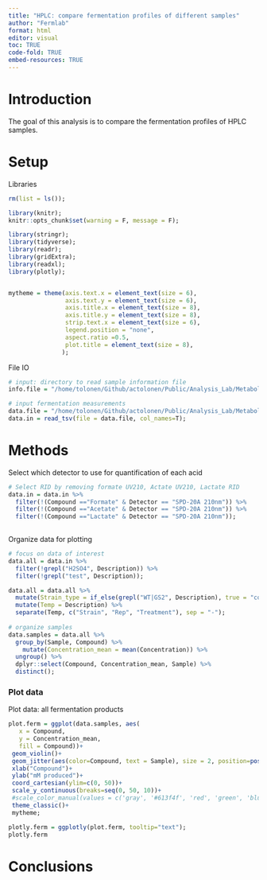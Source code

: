```yaml
---
title: "HPLC: compare fermentation profiles of different samples"
author: "Fermlab"
format: html
editor: visual
toc: TRUE
code-fold: TRUE
embed-resources: TRUE
---
```


# Introduction

The goal of this analysis is to compare the fermentation profiles of HPLC samples.

# Setup

Libraries

```r

rm(list = ls());

library(knitr);
knitr::opts_chunk$set(warning = F, message = F);

library(stringr);
library(tidyverse);
library(readr);
library(gridExtra);
library(readxl);
library(plotly);


mytheme = theme(axis.text.x = element_text(size = 6), 
                axis.text.y = element_text(size = 6), 
                axis.title.x = element_text(size = 8), 
                axis.title.y = element_text(size = 8),
                strip.text.x = element_text(size = 6),
                legend.position = "none", 
                aspect.ratio =0.5,
                plot.title = element_text(size = 8),
               );

```

File IO

```r

# input: directory to read sample information file
info.file = "/home/tolonen/Github/actolonen/Public/Analysis_Lab/Metabolites/HPLC/Analysis/Data/information_HPLC_DATE.xlsx";

# input fermentation measurements
data.file = "/home/tolonen/Github/actolonen/Public/Analysis_Lab/Metabolites/HPLC/Analysis/Data/Analysis/compound_concentrations.tsv";
data.in = read_tsv(file = data.file, col_names=T);

```

# Methods

Select which detector to use for quantification of each acid

```r

# Select RID by removing formate UV210, Actate UV210, Lactate RID
data.in = data.in %>%
  filter(!(Compound =="Formate" & Detector == "SPD-20A 210nm")) %>%
  filter(!(Compound =="Acetate" & Detector == "SPD-20A 210nm")) %>%
  filter(!(Compound =="Lactate" & Detector == "SPD-20A 210nm"));
  
```

Organize data for plotting

```r

# focus on data of interest
data.all = data.in %>%
  filter(!grepl("H2SO4", Description)) %>%
  filter(!grepl("test", Description));

data.all = data.all %>%
  mutate(Strain_type = if_else(grepl("WT|GS2", Description), true = "control", false = "Test")) %>%
  mutate(Temp = Description) %>%
  separate(Temp, c("Strain", "Rep", "Treatment"), sep = "-");
  
# organize samples
data.samples = data.all %>%
  group_by(Sample, Compound) %>%
    mutate(Concentration_mean = mean(Concentration)) %>%
  ungroup() %>%
  dplyr::select(Compound, Concentration_mean, Sample) %>%
  distinct();

```

### Plot data

Plot data: all fermentation products

```r

plot.ferm = ggplot(data.samples, aes(
   x = Compound, 
   y = Concentration_mean, 
   fill = Compound))+
 geom_violin()+
 geom_jitter(aes(color=Compound, text = Sample), size = 2, position=position_jitter(0.2))+
 xlab("Compound")+
 ylab("mM produced")+
 coord_cartesian(ylim=c(0, 50))+
 scale_y_continuous(breaks=seq(0, 50, 10))+
 #scale_color_manual(values = c('gray', '#613f4f', 'red', 'green', 'blue'))+
 theme_classic()+
 mytheme;

plotly.ferm = ggplotly(plot.ferm, tooltip="text");
plotly.ferm


```

# Conclusions